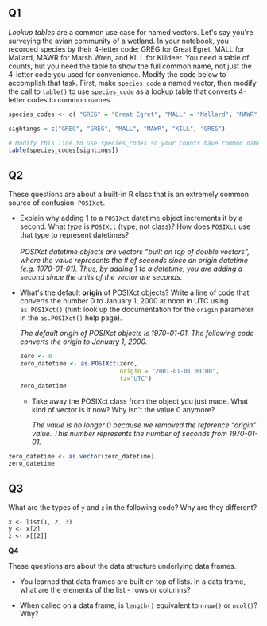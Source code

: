 ## **Q1**

*Lookup tables* are a common use case for named vectors. Let\'s say you\'re surveying the avian community of a wetland. In your notebook, you recorded species by their 4-letter code: GREG for Great Egret, MALL for Mallard, MAWR for Marsh Wren, and KILL for Killdeer. You need a table of counts, but you need the table to show the full common name, not just the 4-letter code you used for convenience. Modify the code below to accomplish that task. First, make `species_code` a named vector, then modify the call to `table()` to use `species_code` as a lookup table that converts 4-letter codes to common names.

```r
species_codes <- c( "GREG" = "Great Egret", "MALL" = "Mallard", "MAWR" = "Marsh Wren", "KILL" = "Killdeer")

sightings = c("GREG", "GREG", "MALL", "MAWR", "KILL", "GREG")

# Modify this line to use species_codes so your counts have common names
table(species_codes[sightings])
```

## **Q2**

These questions are about a built-in R class that is an extremely common source of confusion: `POSIXct`.

-   Explain why adding 1 to a `POSIXct` datetime object increments it by a second. What *type* is `POSIXct` (type, not class)? How does `POSIXct` use that type to represent datetimes?\
    \
    *POSIXct datetime objects are vectors "built on top of double vectors", where the value represents the \# of seconds since an origin datetime (e.g. 1970-01-01). Thus, by adding 1 to a datetime, you are adding a second since the units of the vector are seconds.*

-   What\'s the default **origin** of POSIXct objects? Write a line of code that converts the number 0 to January 1, 2000 at noon in UTC using `as.POSIXct()` (hint: look up the documentation for the `origin` parameter in the `as.POSIXct()` help page).

    *The default origin of POSIXct objects is 1970-01-01. The following code converts the origin to* *January 1, 2000.*

    ```r

    zero <- 0
    zero_datetime <- as.POSIXct(zero, 
                                origin = "2001-01-01 00:00", 
                                tz="UTC")
    zero_datetime
    ```

    -   Take away the POSIXct class from the object you just made. What kind of vector is it now? Why isn\'t the value 0 anymore?

        *The value is no longer 0 because we removed the reference "origin" value. This number represents the number of seconds from 1970-01-01.*

```r
zero_datetime <- as.vector(zero_datetime)
zero_datetime
```

## **Q3**

What are the types of `y` and `z` in the following code? Why are they different?

```         
x <- list(1, 2, 3)
y <- x[2]
z <- x[[2]]
```

**Q4**

These questions are about the data structure underlying data frames.

-   You learned that data frames are built on top of lists. In a data frame, what are the elements of the list - rows or columns?

-   When called on a data frame, is `length()` equivalent to `nrow()` or `ncol()`? Why?
